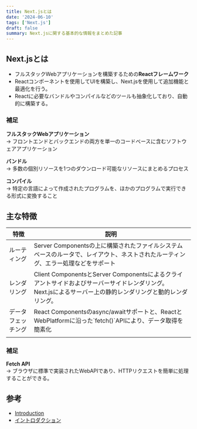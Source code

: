 ```yaml
---
title: Next.jsとは
date: '2024-06-10'
tags: ['Next.js']
draft: false
summary: Next.jsに関する基本的な情報をまとめた記事
---
```


## Next.jsとは

- フルスタックWebアプリケーションを構築するための**Reactフレームワーク**
- Reactコンポーネントを使用してUIを構築し、Next.jsを使用して追加機能と最適化を行う。
- Reactに必要なバンドルやコンパイルなどのツールも抽象化しており、自動的に構築する。

### 補足

**フルスタックWebアプリケーション**  
→ フロントエンドとバックエンドの両方を単一のコードベースに含むソフトウェアアプリケーション

**バンドル**  
→ 多数の個別リソースを1つのダウンロード可能なリソースにまとめるプロセス

**コンパイル**  
→ 特定の言語によって作成されたプログラムを、ほかのプログラムで実行できる形式に変換すること

## 主な特徴

<div class="w-full overflow-x-auto">
  <table style={{ margin: '0 0' }}>
    <thead>
      <tr>
        <th style={{ textAlign: 'left', width: '20%' }}>特徴</th>
        <th style={{ textAlign: 'left', width: '80%' }}>説明</th>
      </tr>
    </thead>
    <tbody>
      <tr>
        <td style={{ textAlign: 'left' }}>ルーティング</td>
        <td style={{ textAlign: 'left' }}>
          Server
          Componentsの上に構築されたファイルシステムベースのルータで、レイアウト、ネストされたルーティング、エラー処理などをサポート
        </td>
      </tr>
      <tr>
        <td style={{ textAlign: 'left' }}>レンダリング</td>
        <td style={{ textAlign: 'left' }}>
          Client ComponentsとServer
          Componentsによるクライアントサイドおよびサーバーサイドレンダリング。
          Next.jsによるサーバー上の静的レンダリングと動的レンダリング。
        </td>
      </tr>
      <tr>
        <td style={{ textAlign: 'left' }}>データフェッチング</td>
        <td style={{ textAlign: 'left' }}>
          React
          Componentsのasync/awaitサポートと、ReactとWebPlatformに沿った`fetch()`APIにより、データ取得を簡素化
        </td>
      </tr>
      <tr>
        <td style={{ textAlign: 'left' }}></td>
        <td style={{ textAlign: 'left' }}></td>
      </tr>
    </tbody>
  </table>
</div>

### 補足

**Fetch API**  
→ ブラウザに標準で実装されたWebAPIであり、HTTPリクエストを簡単に処理することができる。

## 参考

- [Introduction](https://nextjs.org/docs)
- [イントロダクション](https://ja.next-community-docs.dev/docs/app-router/getting-started/)
